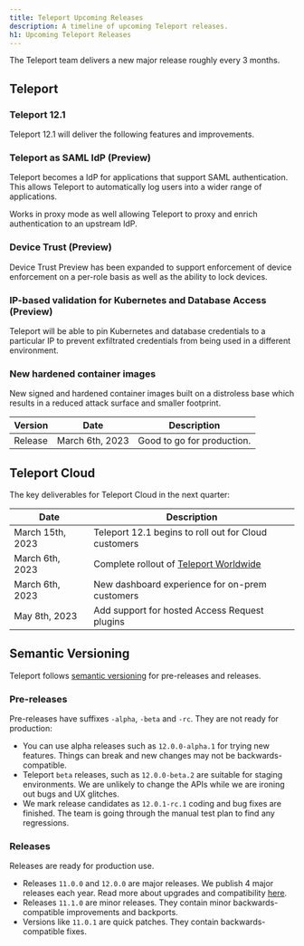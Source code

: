 ```yaml
---
title: Teleport Upcoming Releases
description: A timeline of upcoming Teleport releases.
h1: Upcoming Teleport Releases
---
```


The Teleport team delivers a new major release roughly every 3 months.

## Teleport

### Teleport 12.1

Teleport 12.1 will deliver the following features and improvements.

### Teleport as SAML IdP (Preview)

Teleport becomes a IdP for applications that support SAML authentication. This
allows Teleport to automatically log users into a wider range of applications.

Works in proxy mode as well allowing Teleport to proxy and enrich authentication
to an upstream IdP.

### Device Trust (Preview)

Device Trust Preview has been expanded to support enforcement of device enforcement
on a per-role basis as well as the ability to lock devices.

### IP-based validation for Kubernetes and Database Access (Preview)

Teleport will be able to pin Kubernetes and database credentials to a particular IP
to prevent exfiltrated credentials from being used in a different environment.

### New hardened container images

New signed and hardened container images built on a distroless base which results
in a reduced attack surface and smaller footprint.

| Version          | Date               | Description                      |
|------------------|--------------------|----------------------------------|
| Release          | March 6th, 2023    | Good to go for production.       |

## Teleport Cloud

The key deliverables for Teleport Cloud in the next quarter:

| Date             | Description                                                                                 |
|------------------|---------------------------------------------------------------------------------------------|
| March 15th, 2023 | Teleport 12.1 begins to roll out for Cloud customers                                        |
| March 6th, 2023  | Complete rollout of [Teleport Worldwide](https://goteleport.com/blog/access-proxy-latency/) |
| March 6th, 2023  | New dashboard experience for on-prem customers                                              |
| May 8th, 2023    | Add support for hosted Access Request plugins                                               |

## Semantic Versioning

Teleport follows [semantic versioning](https://semver.org/) for pre-releases
and releases.

### Pre-releases

Pre-releases have suffixes `-alpha`, `-beta` and `-rc`. They are not ready for
production:

- You can use alpha releases such as `12.0.0-alpha.1` for trying new features.
  Things can break and new changes may not be backwards-compatible.
- Teleport `beta` releases, such as `12.0.0-beta.2` are suitable for staging
  environments.  We are unlikely to change the APIs while we are ironing out
  bugs and UX glitches.
- We mark release candidates as `12.0.1-rc.1` coding and bug fixes are finished.
  The team is going through the manual test plan to find any regressions.

### Releases

Releases are ready for production use.

- Releases `11.0.0` and `12.0.0` are major releases. We publish 4 major releases
  each year.  Read more about upgrades and compatibility
  [here](../management/operations/upgrading.mdx).
- Releases `11.1.0` are minor releases. They contain minor backwards-compatible
  improvements and backports.
- Versions like `11.0.1` are quick patches. They contain backwards-compatible
  fixes.

